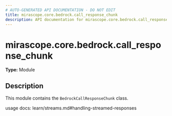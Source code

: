 ```yaml
---
# AUTO-GENERATED API DOCUMENTATION - DO NOT EDIT
title: mirascope.core.bedrock.call_response_chunk
description: API documentation for mirascope.core.bedrock.call_response_chunk
---
```


# mirascope.core.bedrock.call_response_chunk

**Type:** Module

## Description

This module contains the `BedrockCallResponseChunk` class.

usage docs: learn/streams.md#handling-streamed-responses


